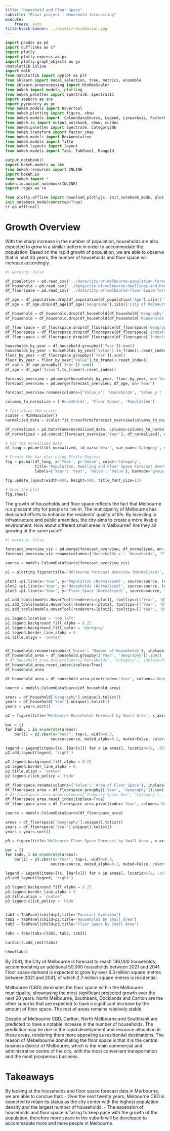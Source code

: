 ```yaml
---
title: "Household and Floor Space"
subtitle: "Final project | Household forecasting"
execute:
    freeze: auto
title-block-banner: ../assets/residencial.jpg
---
```


```python
import pandas as pd
import cufflinks as cf
import plotly
import plotly.express as px
import plotly.graph_objects as go
%matplotlib inline
import math
from matplotlib import pyplot as plt
from sklearn import model_selection, tree, metrics, ensemble
from sklearn.preprocessing import MinMaxScaler
from bokeh import models, plotting
from bokeh.palettes import Spectral8, Spectral11
import seaborn as sns
import pycountry as pc
from bokeh.models import HoverTool
from bokeh.plotting import figure, show
from bokeh.models import  ColumnDataSource, Legend, LinearAxis, FactorRange
from bokeh.io import output_notebook, show, curdoc
from bokeh.palettes import Spectral6, Category20b
from bokeh.transform import factor_cmap
from bokeh.models import BoxAnnotation
from bokeh.models import Title
from bokeh.layouts import layout
from bokeh.models import Tabs, TabPanel, Range1d

output_notebook()
import bokeh.models as bkm
from bokeh.resources import INLINE
import bokeh.io
from bokeh import *
bokeh.io.output_notebook(INLINE)
import regex as re

from plotly.offline import download_plotlyjs, init_notebook_mode, plot, iplot 
init_notebook_mode(connected=True)
cf.go_offline()
```

# Growth Overview
With the sharp increase in the number of population, households are also expected to grow in a similar pattern in order to accommodate the population. Based on the rapid growth of population, we are able to observe that in next 20 years, the number of households and floor space will increase accordingly. 

```python
#| warning: false

df_population = pd.read_csv('../data/city-of-melbourne-population-forecasts-by-small-area-2020-2040.csv')
df_household = pd.read_csv('../data/city-of-melbourne-dwellings-and-household-forecasts-by-small-area-2020-2040.csv')
df_floorspace = pd.read_csv('../data/city-of-melbourne-floor-space-forecasts-by-small-area-2020-2040.csv')

df_age = df_population.drop(df_population[df_population['Age'].isin(['Total population', 'Average age'])].index)
df_age = df_age.drop(df_age[df_age['Geography'].isin(['City of Melbourne'])].index)

df_household = df_household.drop(df_household[df_household['Geography'].isin(['City of Melbourne'])].index)
df_household = df_household.drop(df_household[df_household['Households'].isin(['Not applicable', 'Total households'])].index)

df_floorspace = df_floorspace.drop(df_floorspace[df_floorspace['Geography'].isin(['City of Melbourne'])].index)
df_floorspace = df_floorspace.drop(df_floorspace[df_floorspace['Industry Space Use'].isin(['Total residential floorspace'])].index)
df_floorspace = df_floorspace.drop(df_floorspace[df_floorspace['Industry Space Use'].isin(['Total employment floorspace'])].index)

households_by_year = df_household.groupby(['Year']).sum()
households_by_year = households_by_year['Value'].to_frame().reset_index()
floor_by_year = df_floorspace.groupby(['Year']).sum()
floor_by_year = floor_by_year['Value'].to_frame().reset_index()
df_age = df_age.groupby(['Year']).sum()
df_age = df_age['Value'].to_frame().reset_index()

forecast_overview = pd.merge(households_by_year, floor_by_year, on='Year')
forecast_overview = pd.merge(forecast_overview, df_age, on='Year')

forecast_overview.rename(columns={'Value_x': 'Households', 'Value_y': 'Floor Space', 'Value': 'Population'}, inplace=True)

columns_to_normalize = ['Households', 'Floor Space', 'Population']

# Initialize the scaler
scaler = MinMaxScaler()
normalized_data = scaler.fit_transform(forecast_overview[columns_to_normalize])

df_normalized = pd.DataFrame(normalized_data, columns=columns_to_normalize)
df_normalized = pd.concat([forecast_overview['Year'], df_normalized], axis=1)

# Viz the normalized data
df_long = pd.melt(df_normalized, id_vars='Year', var_name='Category', value_name='Value')

# Create the bar plot using Plotly Express
fig = px.bar(df_long, x='Year', y='Value', color='Category',
             title='Population, Dwelling and Floor Space Forecast Overview (Normalized)',
             labels={'Year': 'Year', 'Value': 'Value'}, barmode='group')

fig.update_layout(width=600, height=500, title_font_size=13)

# Show the plot
fig.show()

```

The growth of households and floor space reflects the fact that Melbourne is a pleasant city for people to live in. The municipality of Melbourne has dedicated efforts to enhance the residents' quality of life. By investing in infrastructure and public amenities, the city aims to create a more livable environment. How about different small areas in Melbourne? Are they all growing at the same pace?

```python
#| warning: false

forecast_overview_viz = pd.merge(forecast_overview, df_normalized, on='Year')
forecast_overview_viz.rename(columns={'Households_x': 'Households', 'Floor Space_x': 'Floor_Space', 'Population_x': 'Population', 'Households_y': 'Households (Normalized)', 'Floor Space_y': 'Floor_Space (Normalized)', 'Population_y': 'Population (Normalized)'}, inplace=True)

source = models.ColumnDataSource(forecast_overview_viz)

p1 = plotting.figure(title='Melbourne Forecast Overview (Normalized)', x_axis_label='Year', y_axis_label='Population', width=700, height=350)

plot1 =p1.line(x='Year', y='Population (Normalized)', source=source, legend_label='Population', line_width=3, color=Spectral11[1])
plot2 =p1.line(x='Year', y='Households (Normalized)', source=source, legend_label='Households', line_width=3, color=Spectral11[3])
plot3 =p1.line(x='Year', y='Floor_Space (Normalized)', source=source, legend_label='Floor_Space', line_width=3, color=Spectral11[5])

p1.add_tools(models.HoverTool(renderers=[plot1], tooltips=[('Year', '@Year'), ('Population', '@Population')]))
p1.add_tools(models.HoverTool(renderers=[plot2], tooltips=[('Year', '@Year'), ('Households', '@Households')]))
p1.add_tools(models.HoverTool(renderers=[plot3], tooltips=[('Year', '@Year'), ('Floor Space', '@Floor_Space sqm')]))

p1.legend.location = 'top_left'
p1.legend.background_fill_alpha = 0.25
p1.legend.background_fill_color = 'darkgray'
p1.legend.border_line_alpha = 0
p1.title.align = 'center'


df_household.rename(columns={'Value': 'Number of Households'}, inplace=True)
df_household_area = df_household.groupby(['Year', 'Geography']).sum()
# df_household_area.drop(columns=['Households', 'Category'], inplace=True)
df_household_area.reset_index(inplace=True)
df_household_area

df_household_area = df_household_area.pivot(index='Year', columns='Geography', values='Number of Households')

source = models.ColumnDataSource(df_household_area)

areas = df_household['Geography'].unique().tolist()
years = df_household['Year'].unique().tolist()
years = years.sort()

p2 = figure(title='Melbourne Households Forecast by Small Area', x_axis_label='Year', y_axis_label='Number of Households', width=700, height=350)

bar = {}
for indx, i in enumerate(areas):
    bar[i] = p2.vbar(x="Year", top=i, width=0.3, 
                    source=source, muted_alpha=0.2, muted=False, color=Category20b[14][indx])

legend = Legend(items=[(x, [bar[x]]) for x in areas], location=(0, -30))
p2.add_layout(legend, 'right')

p2.legend.background_fill_alpha = 0.25
p2.legend.border_line_alpha = 0
p2.title.align = 'center'
p2.legend.click_policy = 'hide'

df_floorspace.rename(columns={'Value': 'Area of Floor Space'}, inplace=True)
df_floorspace_area = df_floorspace.groupby(['Year', 'Geography']).sum()
# df_floorspace_area.drop(columns=['Industry Space Use', 'Category'], inplace=True)
df_floorspace_area.reset_index(inplace=True)
df_floorspace_area = df_floorspace_area.pivot(index='Year', columns='Geography', values='Area of Floor Space')

source = models.ColumnDataSource(df_floorspace_area)

areas = df_floorspace['Geography'].unique().tolist()
years = df_floorspace['Year'].unique().tolist()
years = years.sort()

p3 = figure(title='Melbourne Floor Space Forecast by Small Area', x_axis_label='Year', y_axis_label='Area of Floor Space', width=700, height=350)

bar = {}
for indx, i in enumerate(areas):
    bar[i] = p3.vbar(x="Year", top=i, width=0.3, 
                    source=source, muted_alpha=0.2, muted=False, color=Category20b[14][indx])

legend = Legend(items=[(x, [bar[x]]) for x in areas], location=(0, -30))
p3.add_layout(legend, 'right')

p3.legend.background_fill_alpha = 0.25
p3.legend.border_line_alpha = 0
p3.title.align = 'center'
p3.legend.click_policy = 'hide'


tab1 = TabPanel(child=p1,title="Forecast Overview")
tab2 = TabPanel(child=p2,title="Households by Small Area")
tab3 = TabPanel(child=p3,title="Floor Space by Small Area")

tabs = Tabs(tabs=[tab1, tab2, tab3])

curdoc().add_root(tabs)

show(tabs)
```

By 2041, the City of Melbourne is forecast to reach 136,000 households, accommodating an additional 50,000 households between 2021 and 2041. Floor space demand is expected to grow by over 6.3 million square metres between 2021 and 2041, of which 2.7 million square metres is residential. 

Melbourne (CBD) dominates the floor space within the Melbourne municipality, showcasing the most significant projected growth over the next 20 years. North Melbourne, Southbank, Docklands and Carlton are the other suburbs that are expected to have a significant increase by the amount of floor space. The rest of areas remains relatively stable.

Despite of Melbourne CBD, Carlton, North Melbourne and Southbank are predicted to have a notable increase in the number of households. The prediction may be due to the rapid development and resource allocation in these areas, rendering them more appealing as residential destinations. The reason of Mebelbourne dominating the floor space is that it is the central business district of Melbourne, which is the main commercial and administrative centre of the city, with the most convenient transportation and the most prosperous business. 

# Takeaways
By looking at the households and floor space forecast data in Merbourne, we are able to conclue that:
- Over the next twenty years, Melbourne CBD is expected to retain its status as the city center with the highest population density and the largest number of households.
- The expansion of households and floor space is failing to keep pace with the growth of the population, therefore more space in the suburb will be developed to accommadate more and more people in Melbourne.